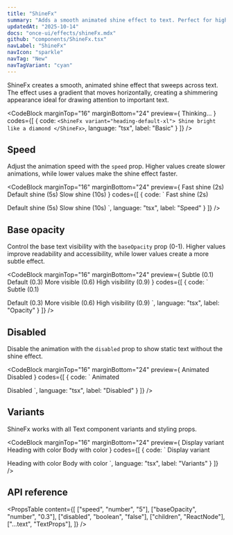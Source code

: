 ```yaml
---
title: "ShineFx"
summary: "Adds a smooth animated shine effect to text. Perfect for highlighting key features or creating eye-catching headings."
updatedAt: "2025-10-14"
docs: "once-ui/effects/shineFx.mdx"
github: "components/ShineFx.tsx"
navLabel: "ShineFx"
navIcon: "sparkle"
navTag: "New"
navTagVariant: "cyan"
---
```


ShineFx creates a smooth, animated shine effect that sweeps across text. The effect uses a gradient that moves horizontally, creating a shimmering appearance ideal for drawing attention to important text.

<CodeBlock
  marginTop="16"
  marginBottom="24"
  preview={
    <ShineFx variant="heading-default-xl" speed={0.75}>
      Thinking...
    </ShineFx>
  }
  codes={[
    {
      code:
`<ShineFx variant="heading-default-xl">
    Shine bright like a diamond
</ShineFx>`,
      language: "tsx",
      label: "Basic"
    }
  ]}
/>

## Speed

Adjust the animation speed with the `speed` prop. Higher values create slower animations, while lower values make the shine effect faster.

<CodeBlock
  marginTop="16"
  marginBottom="24"
  preview={
    <Column gap="16">
      <ShineFx variant="heading-default-l" speed={2}>
        Fast shine (2s)
      </ShineFx>
      <ShineFx variant="heading-default-l" speed={5}>
        Default shine (5s)
      </ShineFx>
      <ShineFx variant="heading-default-l" speed={10}>
        Slow shine (10s)
      </ShineFx>
    </Column>
  }
  codes={[
    {
      code:
`<ShineFx speed={2}>
    Fast shine (2s)
</ShineFx>

<ShineFx speed={5}>
    Default shine (5s)
</ShineFx>

<ShineFx speed={10}>
    Slow shine (10s)
</ShineFx>`,
      language: "tsx",
      label: "Speed"
    }
  ]}
/>

## Base opacity

Control the base text visibility with the `baseOpacity` prop (0-1). Higher values improve readability and accessibility, while lower values create a more subtle effect.

<CodeBlock
  marginTop="16"
  marginBottom="24"
  preview={
    <Column gap="16">
      <ShineFx variant="heading-default-l" baseOpacity={0.1}>
        Subtle (0.1)
      </ShineFx>
      <ShineFx variant="heading-default-l" baseOpacity={0.3}>
        Default (0.3)
      </ShineFx>
      <ShineFx variant="heading-default-l" baseOpacity={0.6}>
        More visible (0.6)
      </ShineFx>
      <ShineFx variant="heading-default-l" baseOpacity={0.9}>
        High visibility (0.9)
      </ShineFx>
    </Column>
  }
  codes={[
    {
      code:
`<ShineFx baseOpacity={0.1}>
    Subtle (0.1)
</ShineFx>

<ShineFx baseOpacity={0.3}>
    Default (0.3)
</ShineFx>

<ShineFx baseOpacity={0.6}>
    More visible (0.6)
</ShineFx>

<ShineFx baseOpacity={0.9}>
    High visibility (0.9)
</ShineFx>`,
      language: "tsx",
      label: "Opacity"
    }
  ]}
/>

## Disabled

Disable the animation with the `disabled` prop to show static text without the shine effect.

<CodeBlock
  marginTop="16"
  marginBottom="24"
  preview={
    <Row gap="16" wrap>
      <ShineFx variant="heading-default-l">
        Animated
      </ShineFx>
      <ShineFx variant="heading-default-l" disabled>
        Disabled
      </ShineFx>
    </Row>
  }
  codes={[
    {
      code:
`<ShineFx>
    Animated
</ShineFx>

<ShineFx disabled>
    Disabled
</ShineFx>`,
      language: "tsx",
      label: "Disabled"
    }
  ]}
/>

## Variants

ShineFx works with all Text component variants and styling props.

<CodeBlock
  marginTop="16"
  marginBottom="24"
  preview={
    <Column gap="16">
      <ShineFx variant="display-default-xs">
        Display variant
      </ShineFx>
      <ShineFx variant="heading-default-l" onBackground="brand-medium">
        Heading with color
      </ShineFx>
      <ShineFx variant="body-default-m" onBackground="danger-weak">
        Body with color
      </ShineFx>
    </Column>
  }
  codes={[
    {
      code:
`<ShineFx variant="display-default-xs">
    Display variant
</ShineFx>

<ShineFx variant="heading-default-l" onBackground="brand-medium">
    Heading with color
</ShineFx>

<ShineFx variant="body-default-m" onBackground="danger-weak">
    Body with color
</ShineFx>`,
      language: "tsx",
      label: "Variants"
    }
  ]}
/>

## API reference

<PropsTable
  content={[
    ["speed", "number", "5"],
    ["baseOpacity", "number", "0.3"],
    ["disabled", "boolean", "false"],
    ["children", "ReactNode"],
    ["...text", "TextProps"],
  ]}
/>
